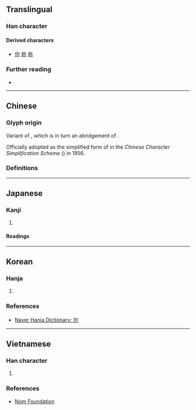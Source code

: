 {{also|爾|尓}}
{{character info}}
==Translingual==

===Han character===
{{Han char|rn=42|rad=小|as=02|sn=5|four=|canj=NF|ids=⿱⺈小}}

====Derived characters====
* [[你]] [[妳]] [[称]]

===Further reading===
* {{Han ref|kx=0297.011|dkj=07479|dj=0591.030|hdz=10562.030|uh=5C14|ud=23572}}

----

==Chinese==

===Glyph origin===
Variant of {{zh-l|*尒}}, which is in turn an abridgement of {{zh-l|*爾}}.

Officially adopted as the simplified form of {{zh-l|*爾}} in the ''Chinese Character Simplification Scheme'' ({{w2|zh|pref=《|s:漢字簡化方案|漢字簡化方案|suf=》}}) in 1956.

===Definitions===
{{zh-see|爾|sv}}

----

==Japanese==

===Kanji===
{{ja-kanji|grade=|rs=小02}}

# {{altform|ja|爾}}

====Readings====
{{ja-readings
|goon=に
|kanon=じ
|kun=なんじ<なんぢ,そ-れ,そ-の<!--,しか-り-->
}}

----

==Korean==

===Hanja===
{{ko-hanja|너|이}}

# {{rfdef|ko|sort=小02}}

===References===
* [https://hanja.dict.naver.com/hanja?q=尔 Naver Hanja Dictionary: 尔]

----

==Vietnamese==

===Han character===
{{vi-readings|hanviet=nhĩ,nễ|nom=ne,nhĩ,nhẽ,nẻ,nể|rs=小02}}

# {{rfdef|vi|sort=小02}}

===References===
* [http://nomfoundation.org/common/nom_details.php?codepoint=5C14 Nom Foundation]